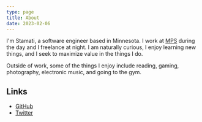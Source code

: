 ```yaml
---
type: page
title: About
date: 2023-02-06
---
```


I'm Stamati, a software engineer based in Minnesota. I work at [MPS](https://municipalparkingservices.com) during the day and I freelance at night. I am naturally curious, I enjoy learning new things, and I seek to maximize value in the things I do.

Outside of work, some of the things I enjoy include reading, gaming, photography, electronic music, and going to the gym.

## Links

- [GitHub](https://github.com/stamatim)
- [Twitter](https://twitter.com/stvmos)
